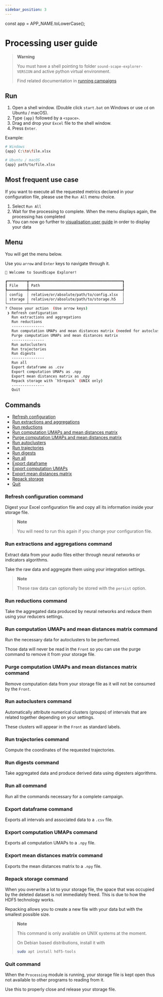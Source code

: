```yaml
---
sidebar_position: 3
---
```



const app = APP_NAME.toLowerCase();

# Processing user guide

> **Warning**
>
> You must have a shell pointing to folder `sound-scape-explorer-VERSION` and
> active python virtual environment.
>
> Find related documentation in [running campaigns](./running-campaigns)

## Run

1. Open a shell window. (Double click `start.bat` on Windows or use `cd` on Ubuntu / macOS).
2. Type `{app}` followed by a `<space>`.
3. Drag and drop your `Excel` file to the shell window.
4. Press `Enter`.

Example:

```bash
# Windows
{app} C:\to\file.xlsx

# Ubuntu / macOS
{app} path/to/file.xlsx
```

## Most frequent use case

If you want to execute all the requested metrics declared in your configuration
file, please use the `Run All` menu choice.

1. Select `Run All`
2. Wait for the processing to complete. When the menu displays again, the
   processing has completed
3. You can now go further to [visualisation user
   guide](https://github.com/sound-scape-explorer/sound-scape-explorer/wiki/visualisation-user-guide)
   in order to display your data

## Menu

You will get the menu below.

Use you `arrow` and `Enter` keys to navigate through it.

```bash
👋 Welcome to SoundScape Explorer!

┏━━━━━━━━━┳━━━━━━━━━━━━━━━━━━━━━━━━━━━━━━━━━━━━━━━━━━━┓
┃ File    ┃ Path                                      ┃
┡━━━━━━━━━╇━━━━━━━━━━━━━━━━━━━━━━━━━━━━━━━━━━━━━━━━━━━┩
│ config  │ relative/or/absolute/path/to/config.xlsx  │
│ storage │ relative/or/absolute/path/to/storage.h5   │
└─────────┴───────────────────────────────────────────┘
? Choose your action  (Use arrow keys)
 ❯ Refresh configuration
   Run extractions and aggregations
   Run reductions
   ---------------
   Run computation UMAPs and mean distances matrix (needed for autocluster)
   Purge computation UMAPs and mean distances matrix
   ---------------
   Run autoclusters
   Run trajectories
   Run digests
   ---------------
   Run all
   Export dataframe as .csv
   Export computation UMAPs as .npy
   Export mean distances matrix as .npy
   Repack storage with `h5repack` (UNIX only)
   ---------------
   Quit
```

## Commands

- [Refresh configuration](#refresh-configuration-command)
- [Run extractions and aggregations](#run-extractions-and-aggregations-command)
- [Run reductions](#run-reductions-command)
- [Run computation UMAPs and mean distances matrix](#run-computation-umaps-and-mean-distances-matrix-command)
- [Purge computation UMAPs and mean distances matrix](#purge-computation-umaps-and-mean-distances-matrix-command)
- [Run autoclusters](#run-autoclusters-command)
- [Run trajectories](#run-trajectories-command)
- [Run digests](#run-digests-command)
- [Run all](#run-all-command)
- [Export dataframe](#export-dataframe-command)
- [Export computation UMAPs](#export-computation-umaps-command)
- [Export mean distances matrix](#export-mean-distances-matrix-command)
- [Repack storage](#repack-storage-command)
- [Quit](#quit-command)

### Refresh configuration command

Digest your Excel configuration file and copy all its information inside
your storage file.

> **Note**
>
> You will need to run this again if you change your configuration file.

### Run extractions and aggregations command

Extract data from your audio files either through neural networks or indicators algorithms.

Take the raw data and aggregate them using your integration settings.

> **Note**
>
> These raw data can optionally be stored with the `persist` option.

### Run reductions command

Take the aggregated data produced by neural networks and reduce them using your
reducers settings.

### Run computation UMAPs and mean distances matrix command

Run the necessary data for autoclusters to be performed.

Those data will never be read in the `Front` so you can use the purge command
to remove it from your storage file.

### Purge computation UMAPs and mean distances matrix command

Remove computation data from your storage file as it will not be consumed by
the `Front`.

### Run autoclusters command

Automatically attribute numerical clusters (groups) of intervals that are
related together depending on your settings.

These clusters will appear in the `Front` as standard labels.

### Run trajectories command

Compute the coordinates of the requested trajectories.

### Run digests command

Take aggregated data and produce derived data using digesters algorithms.

### Run all command

Run all the commands necessary for a complete campaign.

### Export dataframe command

Exports all intervals and associated data to a `.csv` file.

### Export computation UMAPs command

Exports all computation UMAPs to a `.npy` file.

### Export mean distances matrix command

Exports the mean distances matrix to a `.npy` file.

### Repack storage command

When you overwrite a lot to your storage file, the space that was occupied
by the deleted dataset is not immediately freed. This is due to how the
HDF5 technology works.

Repacking allows you to create a new file with your data but with the smallest
possible size.

> **Note**
>
> This command is only available on UNIX systems at the moment.
>
> On Debian based distributions, install it with
>
> ```bash
> sudo apt install hdf5-tools
> ```

### Quit command

When the `Processing` module is running, your storage file is kept open thus
not available to other programs to reading from it.

Use this to properly close and release your storage file.
